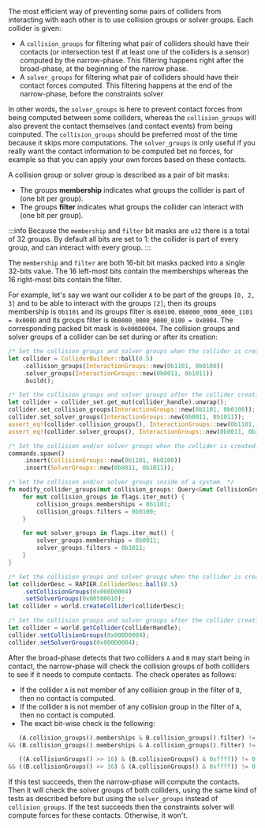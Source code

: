 

The most efficient way of preventing some pairs of colliders from interacting with each other is to use collision
groups or solver groups. Each collider is given:
- A `collision_groups` for filtering what pair of colliders should have their contacts (or intersection test if
  at least one of the colliders is a sensor) computed by the narrow-phase.
  This filtering happens right after the broad-phase, at the beginning of the narrow phase.
- A `solver_groups` for filtering what pair of colliders should have their contact forces computed. This filtering
  happens at the end of the narrow-phase, before the constraints solver

In other words, the `solver_groups` is here to prevent contact forces from being computed between some colliders, whereas the
`collision_groups` will also prevent the contact themselves (and contact events) from being computed. The
`collision_groups` should be preferred most of the time because it skips more computations. The `solver_groups` is only
useful if you really want the contact information to be computed bet no forces, for example so that you can apply your
own forces based on these contacts.

A collision group or solver group is described as a pair of bit masks:
- The groups **membership** indicates what groups the collider is part of (one bit per group).
- The groups **filter** indicates what groups the collider can interact with (one bit per group).

<notjs>

:::info
Because the `membership` and `filter` bit masks are `u32` there is a total of 32 groups. By default all bits are set to
1: the collider is part of every group, and can interact with every group.
:::

</notjs>
<js>

The `membership` and `filter` are both 16-bit bit masks packed into a single 32-bits value. The 16 left-most bits
contain the memberships whereas the 16 right-most bits contain the filter.

</js>

For example, let's say we want our collider `A` to be part of the groups `[0, 2, 3]` and to be able to interact
with the groups `[2]`, then its groups membership is <notjs>`0b1101` and its groups filter is
`0b0100`.</notjs> <js>`0b0000_0000_0000_1101 = 0x000D` and its groups filter is `0b0000_0000_0000_0100 = 0x0004`. The
corresponding packed bit mask is `0x000D0004`.</js> The collision groups and solver groups of a collider can be set 
during or after its creation:

<rapier>

```rust
/* Set the collision groups and solver groups when the collider is created. */
let collider = ColliderBuilder::ball(0.5)
    .collision_groups(InteractionGroups::new(0b1101, 0b0100))
    .solver_groups(InteractionGroups::new(0b0011, 0b1011))
    .build();
```
```rust
/* Set the collision groups and solver groups after the collider creation. */
let collider = collider_set.get_mut(collider_handle).unwrap();
collider.set_collision_groups(InteractionGroups::new(0b1101, 0b0100));
collider.set_solver_groups(InteractionGroups::new(0b0011, 0b1011));
assert_eq!(collider.collision_groups(), InteractionGroups::new(0b1101, 0b0100));
assert_eq!(collider.solver_groups(), InteractionGroups::new(0b0011, 0b1011));
```

</rapier>
<bevy>

```rust
/* Set the collision and/or solver groups when the collider is created. */
commands.spawn()
    .insert(CollisionGroups::new(0b1101, 0b0100))
    .insert(SolverGroups::new(0b0011, 0b1011));
```
```rust
/* Set the collision and/or solver groups inside of a system. */
fn modify_collider_groups(mut collision_groups: Query<&mut CollisionGroups>, mut solver_groups: Query<&mut SolverGroups>) {
    for mut collision_groups in flags.iter_mut() {
        collision_groups.memberships = 0b1101;
        collision_groups.filters = 0b0100;
    }

    for mut solver_groups in flags.iter_mut() {
        solver_groups.memberships = 0b0011;
        solver_groups.filters = 0b1011;
    }
}
```

</bevy>
<js>

```js
/* Set the collision groups and solver groups when the collider is created. */
let colliderDesc = RAPIER.ColliderDesc.ball(0.5)
    .setCollisionGroups(0x000D0004)
    .setSolverGroups(0x00500010);
let collider = world.createCollider(colliderDesc);
```
```js
/* Set the collision groups and solver groups after the collider creation. */
let collider = world.getCollider(colliderHandle);
collider.setCollisionGroups(0x000D0004);
collider.setSolverGroups(0x000D0004);
```

</js>

After the broad-phase detects that two colliders `A` and `B` may start being in contact, the narrow-phase will check the collision
groups of both colliders to see if it needs to compute contacts. The check operates as follows:
- If the collider `A` is not member of any collision group in the filter of `B`, then no contact is computed.
- If the collider `B` is not member of any collision group in the filter of `A`, then no contact is computed.
- The exact bit-wise check is the following:

<notjs>

```rust
   (A.collision_groups().memberships & B.collision_groups().filter) != 0
&& (B.collision_groups().memberships & A.collision_groups().filter) != 0
```

</notjs>
<js>

```rust
   ((A.collisionGroups() >> 16) & (B.collisionGroups() & 0xffff)) != 0
&& ((B.collisionGroups() >> 16) & (A.collisionGroups() & 0xffff)) != 0
```

</js>

If this test succeeds, then the narrow-phase will compute the contacts. Then it will check the solver groups of both
colliders, using the same kind of tests as described before but using the `solver_groups` instead of `collision_groups`.
If the test succeeds then the constraints solver will compute forces for these contacts. Otherwise, it won't.